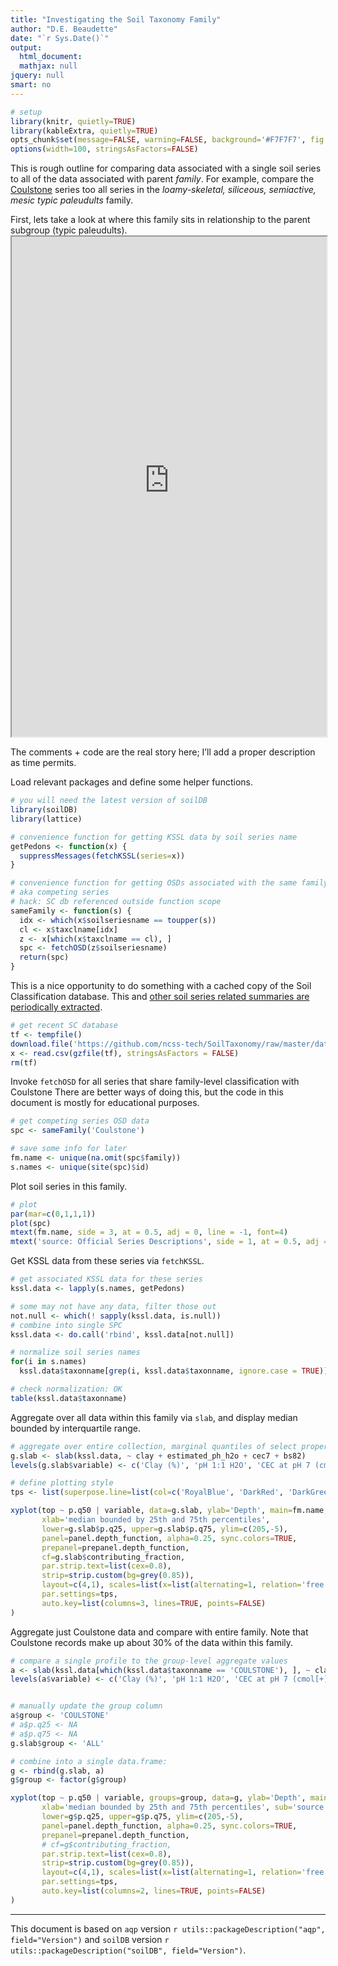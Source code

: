 ```yaml
---
title: "Investigating the Soil Taxonomy Family"
author: "D.E. Beaudette"
date: "`r Sys.Date()`"
output:
  html_document:
  mathjax: null
jquery: null
smart: no
---
```



```r
# setup
library(knitr, quietly=TRUE)
library(kableExtra, quietly=TRUE)
opts_chunk$set(message=FALSE, warning=FALSE, background='#F7F7F7', fig.align='center', fig.retina=2, dev='png', tidy=FALSE, verbose=FALSE)
options(width=100, stringsAsFactors=FALSE)
```

This is rough outline for comparing data associated with a single soil series to all of the data associated with parent *family*. For example, compare the [Coulstone](https://casoilresource.lawr.ucdavis.edu/sde/?series=Coulstone) series too all series in the *loamy-skeletal, siliceous, semiactive, mesic typic paleudults* family.

First, lets take a look at where this family sits in relationship to the parent subgroup (typic paleudults).
<iframe id="seriesTree-frame" src="https://soilmap2-1.lawr.ucdavis.edu/seriesTree/?series=Coulstone" width="100%" height="800px">
</iframe>


The comments + code are the real story here; I'll add a proper description as time permits.


Load relevant packages and define some helper functions.
```r
# you will need the latest version of soilDB
library(soilDB)
library(lattice)

# convenience function for getting KSSL data by soil series name
getPedons <- function(x) {
  suppressMessages(fetchKSSL(series=x))
}

# convenience function for getting OSDs associated with the same family as 's'
# aka competing series
# hack: SC db referenced outside function scope
sameFamily <- function(s) {
  idx <- which(x$soilseriesname == toupper(s))
  cl <- x$taxclname[idx]
  z <- x[which(x$taxclname == cl), ]
  spc <- fetchOSD(z$soilseriesname)
  return(spc)
}
```


This is a nice opportunity to do something with a cached copy of the Soil Classification database. This and [other soil series related summaries are periodically extracted](https://github.com/ncss-tech/SoilTaxonomy).
```r
# get recent SC database
tf <- tempfile()
download.file('https://github.com/ncss-tech/SoilTaxonomy/raw/master/databases/SC-database.csv.gz', tf)
x <- read.csv(gzfile(tf), stringsAsFactors = FALSE)
rm(tf)
```


Invoke `fetchOSD` for all series that share family-level classification with Coulstone There are better ways of doing this, but the code in this document is mostly for educational purposes.
```r
# get competing series OSD data
spc <- sameFamily('Coulstone')

# save some info for later
fm.name <- unique(na.omit(spc$family))
s.names <- unique(site(spc)$id)
```

Plot soil series in this family.
```r
# plot
par(mar=c(0,1,1,1))
plot(spc)
mtext(fm.name, side = 3, at = 0.5, adj = 0, line = -1, font=4)
mtext('source: Official Series Descriptions', side = 1, at = 0.5, adj = 0, line = -1, font=3, cex=1)
```


Get KSSL data from these series via `fetchKSSL`.
```r
# get associated KSSL data for these series
kssl.data <- lapply(s.names, getPedons)

# some may not have any data, filter those out
not.null <- which(! sapply(kssl.data, is.null))
# combine into single SPC
kssl.data <- do.call('rbind', kssl.data[not.null])

# normalize soil series names
for(i in s.names)
  kssl.data$taxonname[grep(i, kssl.data$taxonname, ignore.case = TRUE)] <- toupper(i)

# check normalization: OK
table(kssl.data$taxonname)
```


Aggregate over all data within this family via `slab`, and display median bounded by interquartile range.
```r
# aggregate over entire collection, marginal quantiles of select properties
g.slab <- slab(kssl.data, ~ clay + estimated_ph_h2o + cec7 + bs82)
levels(g.slab$variable) <- c('Clay (%)', 'pH 1:1 H2O', 'CEC at pH 7 (cmol[+]/kg)' ,'Base Saturation at pH 8.2 (%)')

# define plotting style
tps <- list(superpose.line=list(col=c('RoyalBlue', 'DarkRed', 'DarkGreen'), lwd=2))

xyplot(top ~ p.q50 | variable, data=g.slab, ylab='Depth', main=fm.name, sub='source: KSSL',
       xlab='median bounded by 25th and 75th percentiles',
       lower=g.slab$p.q25, upper=g.slab$p.q75, ylim=c(205,-5),
       panel=panel.depth_function, alpha=0.25, sync.colors=TRUE,
       prepanel=prepanel.depth_function,
       cf=g.slab$contributing_fraction,
       par.strip.text=list(cex=0.8),
       strip=strip.custom(bg=grey(0.85)),
       layout=c(4,1), scales=list(x=list(alternating=1, relation='free'), y=list(alternating=3)),
       par.settings=tps,
       auto.key=list(columns=3, lines=TRUE, points=FALSE)
)
```


Aggregate just Coulstone data and compare with entire family. Note that Coulstone records make up about 30% of the data within this family.
```r
# compare a single profile to the group-level aggregate values
a <- slab(kssl.data[which(kssl.data$taxonname == 'COULSTONE'), ], ~ clay + estimated_ph_h2o + cec7 + bs82)
levels(a$variable) <- c('Clay (%)', 'pH 1:1 H2O', 'CEC at pH 7 (cmol[+]/kg)' ,'Base Saturation at pH 8.2 (%)')


# manually update the group column
a$group <- 'COULSTONE'
# a$p.q25 <- NA
# a$p.q75 <- NA
g.slab$group <- 'ALL'

# combine into a single data.frame:
g <- rbind(g.slab, a)
g$group <- factor(g$group)

xyplot(top ~ p.q50 | variable, groups=group, data=g, ylab='Depth', main=fm.name,
       xlab='median bounded by 25th and 75th percentiles', sub='source: KSSL' ,
       lower=g$p.q25, upper=g$p.q75, ylim=c(205,-5),
       panel=panel.depth_function, alpha=0.25, sync.colors=TRUE,
       prepanel=prepanel.depth_function,
       # cf=g$contributing_fraction,
       par.strip.text=list(cex=0.8),
       strip=strip.custom(bg=grey(0.85)),
       layout=c(4,1), scales=list(x=list(alternating=1, relation='free'), y=list(alternating=3)),
       par.settings=tps,
       auto.key=list(columns=2, lines=TRUE, points=FALSE)
)
```


----------------------------
This document is based on `aqp` version `r utils::packageDescription("aqp", field="Version")` and `soilDB` version `r utils::packageDescription("soilDB", field="Version")`.

